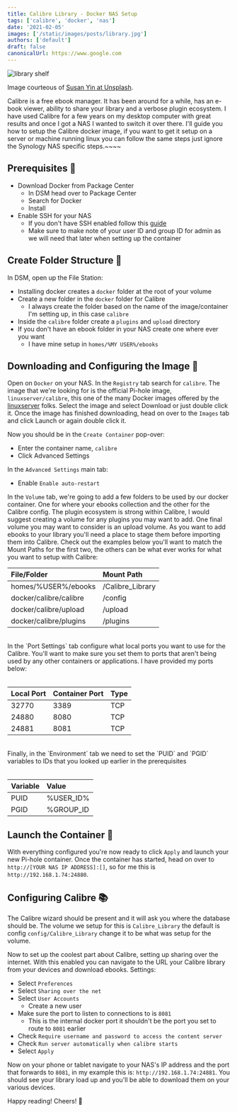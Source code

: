 ```yaml
---
title: Calibre Library - Docker NAS Setup
tags: ['calibre', 'docker', 'nas']
date: '2021-02-05'
images: ['/static/images/posts/library.jpg']
authors: ['default']
draft: false
canonicalUrl: https://www.google.com
---
```


<Image
  className="w-full rounded-xl"
  alt="library shelf"
  src="/static/images/posts/library.jpg"
  layout="responsive"
  width={450}
  height={250}
/>

Image courteous of [Susan Yin at Unsplash](https://unsplash.com/@syinq).

Calibre is a free ebook manager. It has been around for a while, has an e-book viewer, ability to share your library and a verbose plugin ecosystem. I have used Calibre for a few years on my desktop computer with great results and once I got a NAS I wanted to switch it over there. I'll guide you how to setup the Calibre docker image, if you want to get it setup on a server or machine running linux you can follow the same steps just ignore the Synology NAS specific steps.~~~~

## Prerequisites 📃

- Download Docker from Package Center
  - In DSM head over to Package Center
  - Search for Docker
  - Install
- Enable SSH for your NAS
  - If you don't have SSH enabled follow this [guide](https://chrisotto.dev/ssh-synology-nas/)
  - Make sure to make note of your user ID and group ID for admin as we will need that later when setting up the container

## Create Folder Structure 📂

In DSM, open up the File Station:

- Installing docker creates a `docker` folder at the root of your volume
- Create a new folder in the `docker` folder for Calibre
  - I always create the folder based on the name of the image/container I'm setting up, in this case `calibre`
- Inside the `calibre` folder create a `plugins` and `upload` directory
- If you don't have an ebook folder in your NAS create one where ever you want
  - I have mine setup in `homes/%MY USER%/ebooks`

## Downloading and Configuring the Image 🚢

Open on `Docker` on your NAS. In the `Registry` tab search for `calibre`. The image that we're looking for is the official Pi-hole image, `linuxserver/calibre`, this one of the many Docker images offered by the [linuxserver](https://fleet.linuxserver.io/) folks. Select the image and select Download or just double click it. Once the image has finished downloading, head on over to the `Images` tab and click Launch or again double click it.

Now you should be in the `Create Container` pop-over:

- Enter the container name, `calibre`
- Click Advanced Settings

In the `Advanced Settings` main tab:

- Enable `Enable auto-restart`

In the `Volume` tab, we're going to add a few folders to be used by our docker container. One for where your ebooks collection and the other for the Calibre config. The plugin ecosystem is strong within Calibre, I would suggest creating a volume for any plugins you may want to add. One final volume you may want to consider is an upload volume. As you want to add ebooks to your library you'll need a place to stage them before importing them into Calibre. Check out the examples below you'll want to match the Mount Paths for the first two, the others can be what ever works for what you want to setup with Calibre:

| File/Folder            | Mount Path       |
| :--------------------- | :--------------- |
| homes/%USER%/ebooks    | /Calibre_Library |
| docker/calibre/calibre | /config          |
| docker/calibre/upload  | /upload          |
| docker/calibre/plugins | /plugins         |

<br />
In the `Port Settings` tab configure what local ports you want to use for the Calibre. You'll want to
make sure you set them to ports that aren't being used by any other containers or applications. I have
provided my ports below:
<br />
<br />

| Local Port | Container Port | Type |
| :--------- | :------------- | :--- |
| 32770      | 3389           | TCP  |
| 24880      | 8080           | TCP  |
| 24881      | 8081           | TCP  |

<br />
Finally, in the `Environment` tab we need to set the `PUID` and `PGID` variables to IDs that you looked
up earlier in the prerequisites
<br />
<br />

| Variable | Value     |
| :------- | :-------- |
| PUID     | %USER_ID% |
| PGID     | %GROUP_ID |

## Launch the Container 🚀

With everything configured you're now ready to click `Apply` and launch your new Pi-hole container. Once the container has started, head on over to `http://[YOUR NAS IP ADDRESS]:[]`, so for me this is `http://192.168.1.74:24880`.

## Configuring Calibre 📚

The Calibre wizard should be present and it will ask you where the database should be. The volume we setup for this is `Calibre_Library` the default is config `config/Calibre_Library` change it to be what was setup for the volume.

Now to set up the coolest part about Calibre, setting up sharing over the internet. With this enabled you can navigate to the URL your Calibre library from your devices and download ebooks. Settings:

- Select `Preferences`
- Select `Sharing over the net`
- Select `User Accounts`
  - Create a new user
- Make sure the port to listen to connections to is `8081`
  - This is the internal docker port it shouldn't be the port you set to route to `8081` earlier
- Check `Require username and password to access the content server`
- Check `Run server automatically when calibre starts`
- Select `Apply`

Now on your phone or tablet navigate to your NAS's IP address and the port that forwards to `8081`, in my example this is: `http://192.168.1.74:24881`. You should see your library load up and you'll be able to download them on your various devices.

Happy reading! Cheers! 🍻
